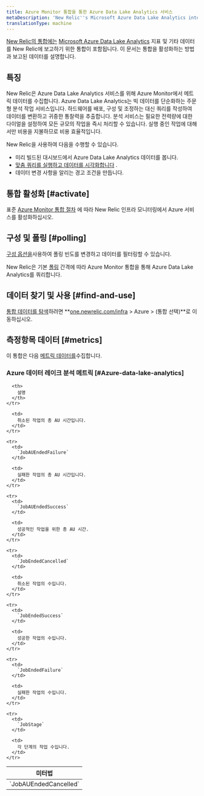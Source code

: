 ```yaml
---
title: Azure Monitor 통합을 통한 Azure Data Lake Analytics 서비스
metaDescription: 'New Relic''s Microsoft Azure Data Lake Analytics integration: what data it reports and how to enable it.'
translationType: machine
---
```


[New Relic의 통합에는](/docs/infrastructure/integrations-getting-started/getting-started/introduction-infrastructure-integrations) [Microsoft Azure Data Lake Analytics](https://azure.microsoft.com/en-us/products/data-lake-analytics) 지표 및 기타 데이터를 New Relic에 보고하기 위한 통합이 포함됩니다. 이 문서는 통합을 활성화하는 방법과 보고된 데이터를 설명합니다.

## 특징

New Relic은 Azure Data Lake Analytics 서비스를 위해 Azure Monitor에서 메트릭 데이터를 수집합니다. Azure Data Lake Analytics는 빅 데이터를 단순화하는 주문형 분석 작업 서비스입니다. 하드웨어를 배포, 구성 및 조정하는 대신 쿼리를 작성하여 데이터를 변환하고 귀중한 통찰력을 추출합니다. 분석 서비스는 필요한 전력량에 대한 다이얼을 설정하여 모든 규모의 작업을 즉시 처리할 수 있습니다. 실행 중인 작업에 대해서만 비용을 지불하므로 비용 효율적입니다.

New Relic을 사용하여 다음을 수행할 수 있습니다.

* 미리 빌드된 대시보드에서 Azure Data Lake Analytics 데이터를 봅니다.
* [맞춤 쿼리를 실행하고 데이터를 시각화합니다](/docs/infrastructure/integrations-getting-started/getting-started/use-integration-data-new-relic-insights) .
* 데이터 변경 사항을 알리는 경고 조건을 만듭니다.

## 통합 활성화 [#activate]

표준 [Azure Monitor 통합 절차](/docs/infrastructure/microsoft-azure-integrations/azure-integrations-list/azure-monitor) 에 따라 New Relic 인프라 모니터링에서 Azure 서비스를 활성화하십시오.

## 구성 및 폴링 [#polling]

[구성 옵션을](/docs/infrastructure/microsoft-azure-integrations/azure-integrations-list/azure-monitor/#settings)사용하여 폴링 빈도를 변경하고 데이터를 필터링할 수 있습니다.

New Relic은 기본 [폴링](/docs/infrastructure/microsoft-azure-integrations/azure-integrations-list/azure-monitor/#settings) 간격에 따라 Azure Monitor 통합을 통해 Azure Data Lake Analytics를 쿼리합니다.

## 데이터 찾기 및 사용 [#find-and-use]

[통합 데이터를 탐색](/docs/infrastructure/integrations/find-use-infrastructure-integration-data)하려면 **[one.newrelic.com/infra](https://one.newrelic.com/infra) > Azure > (통합 선택)**로 이동하십시오.

## 측정항목 데이터 [#metrics]

이 통합은 다음 [메트릭 데이터를](/docs/infrastructure/integrations-getting-started/getting-started/understand-integration-data-data-types#metric)수집합니다.

### Azure 데이터 레이크 분석 메트릭 [#Azure-data-lake-analytics]

<table>
  <thead>
    <tr>
      <th style={{ width: "300px" }}>
        미터법
      </th>

      <th>
        설명
      </th>
    </tr>
  </thead>

  <tbody>
    <tr>
      <td>
        `JobAUEndedCancelled`
      </td>

      <td>
        취소된 작업의 총 AU 시간입니다.
      </td>
    </tr>

    <tr>
      <td>
        `JobAUEndedFailure`
      </td>

      <td>
        실패한 작업의 총 AU 시간입니다.
      </td>
    </tr>

    <tr>
      <td>
        `JobAUEndedSuccess`
      </td>

      <td>
        성공적인 작업을 위한 총 AU 시간.
      </td>
    </tr>

    <tr>
      <td>
        `JobEndedCancelled`
      </td>

      <td>
        취소된 작업의 수입니다.
      </td>
    </tr>

    <tr>
      <td>
        `JobEndedSuccess`
      </td>

      <td>
        성공한 작업의 수입니다.
      </td>
    </tr>

    <tr>
      <td>
        `JobEndedFailure`
      </td>

      <td>
        실패한 작업의 수입니다.
      </td>
    </tr>

    <tr>
      <td>
        `JobStage`
      </td>

      <td>
        각 단계의 작업 수입니다.
      </td>
    </tr>
  </tbody>
</table>